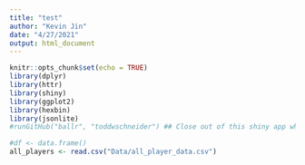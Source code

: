 ```yaml
---
title: "test"
author: "Kevin Jin"
date: "4/27/2021"
output: html_document
---
```


```r
knitr::opts_chunk$set(echo = TRUE)
library(dplyr)
library(httr)
library(shiny)
library(ggplot2)
library(hexbin)
library(jsonlite)
#runGitHub("ballr", "toddwschneider") ## Close out of this shiny app when everything ends
```
```r
#df <- data.frame()
all_players <- read.csv("Data/all_player_data.csv")
```
